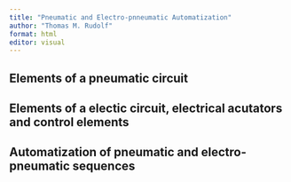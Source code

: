 ```yaml
---
title: "Pneumatic and Electro-pnneumatic Automatization"
author: "Thomas M. Rudolf"
format: html
editor: visual
---
```


## Elements of a pneumatic circuit

## Elements of a electic circuit, electrical acutators and control elements

## Automatization of pneumatic and electro-pneumatic sequences
